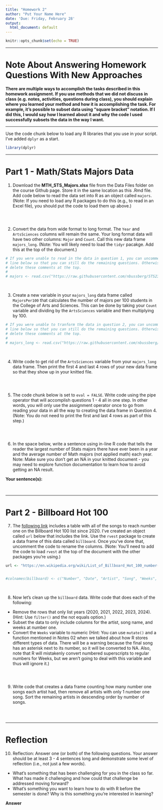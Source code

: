 ```yaml
---
title: "Homework 2"
author: "Put Your Name Here"
date: 'Due: Friday, February 28'
output:
  html_document: default
---
```


```r
knitr::opts_chunk$set(echo = TRUE)
```

---

# Note About Answering Homework Questions With New Approaches

**There are multiple ways to accomplish the tasks described in this homework assignment. If you use methods that we did not discuss in class (e.g. notes, activities, questions during class), you should explain where you learned your method and how it is accomplishing the task. For example, it's possible to subset data using "square bracket" notation. If I did this, I would say how I learned about it and why the code I used successfully subsets the data in the way I want.**

---

Use the code chunk below to load any R libraries that you use in your script. I've added `dplyr` as a start.

```r
library(dplyr)
```

---

# Part 1 - Math/Stats Majors Data

1. Download the **MTH_STS_Majors.xlsx** file from the Data Files folder on the course Github page. Store it in the same location as this .Rmd file. Add code below to read the data set into R as an object called `majors`. (Note: If you need to load any R packages to do this (e.g., to read in an Excel file), you should put the code to load them up above.)

```r

```

<br>


2. Convert the data from wide format to long format. The `Year` and `ArtsSciences` columns will remain the same. Your long format data will have two other columns: `Major` and `Count`. Call this new data frame `majors_long`. (Note: You will likely need to load the `tidyr` pacakge. Add this at the top of the document.)

```r
# If you were unable to read in the data in question 1, you can uncomment the
# line below so that you can still do the remaining questions. Otherwise,
# delete these comments at the top.
# 
# majors <- read.csv("https://raw.githubusercontent.com/nbussberg/STS2300-Spring2025/refs/heads/main/Data/MTH_STS_Majors.csv")


```

<br>


3. Create a new variable in your `majors_long` data frame called `MajorsPer100` that calculates the number of majors per 100 students in the College of Arts and Sciences. This can be done by taking your `Count` variable and dividing by the `ArtsSciences` variable and then multiplying by 100.

```r
# If you were unable to tranform the data in question 2, you can uncomment the
# line below so that you can still do the remaining questions. Otherwise,
# delete these comments at the top.
# 
# majors_long <- read.csv("https://raw.githubusercontent.com/nbussberg/STS2300-Spring2025/refs/heads/main/Data/MTH_STS_majors_long.csv")


```

<br>


4. Write code to get rid of the `ArtsSciences` variable from your `majors_long` data frame. Then print the first 4 and last 4 rows of your new data frame so that they show up in your knitted file.

```r

```

<br>


5. The code chunk below is set to `eval = FALSE`. Write code using the pipe operator that will accomplish questions 1 - 4 all in one step. In other words, you will only use the assignment operator once to go from reading your data in all the way to creating the data frame in Question 4. (Note: You do not need to print the first and last 4 rows as part of this step.)

```r

```

<br>


6. In the space below, write a sentence using in-line R code that tells the reader the largest number of Stats majors there have ever been in a year and the average number of Math majors (not applied math) each year. Note: Make sure you don't get an NA in your knitted document - you may need to explore function documentation to learn how to avoid getting an NA result.

**Your sentence(s):**

<br>


---

# Part 2 - Billboard Hot 100

7. The [following link](https://en.wikipedia.org/wiki/List_of_Billboard_Hot_100_number-one_singles_of_the_2020s) includes a table with all of the songs to reach number one on the Billboard Hot 100 list since 2020. I've created an object called `url` below that includes the link. Use the `rvest` package to create a data frame of this data called `billboard`. Once you've done that, uncomment the code to rename the columns. (Note: You'll need to add the code to load `rvest` at the top of the document with the other packages you're using.)

```r
url <- "https://en.wikipedia.org/wiki/List_of_Billboard_Hot_100_number-one_singles_of_the_2020s"


#colnames(billboard) <- c("Number", "Date", "Artist", "Song", "Weeks", "References", "Empty")
```

<br>


8. Now let's clean up the `billboard` data. Write code that does each of the following:

  - Remove the rows that only list years (2020, 2021, 2022, 2023, 2024). (Hint: Use `filter()` and the not equals option.)
  - Subset the data to only include columns for the artist, song name, and weeks at number one.
  - Convert the `Weeks` variable to numeric (Hint: You can use `mutate()` and a function mentioned in Notes 02 when we talked about how R stores different types of data. There will be a warning because the final song has an asterisk next to its number, so it will be converted to NA. Also, note that R will mistakenly convert numbered superscripts to regular numbers for Weeks, but we aren't going to deal with this variable and thus will ignore it.)

```r

```

<br>


9. Write code that creates a data frame counting how many number one songs each artist had, then remove all artists with only 1 number one song. Sort the remaining artists in descending order by number of songs.

```r

```

<br>

---

# Reflection

10. Reflection: Answer one (or both) of the following questions. Your answer should be at least 3 - 4 sentences long and demonstrate some level of reflection (i.e., not just a few words).

  - What's something that has been challenging for you in the class so far. What has made it challenging and how could that challenge be addressed moving forward?
  - What's something you want to learn how to do with R before the semester is done? Why is this something you're interested in learning?
  
**Answer**
